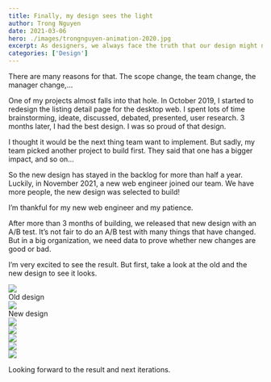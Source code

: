 ```yaml
---
title: Finally, my design sees the light
author: Trong Nguyen
date: 2021-03-06
hero: ./images/trongnguyen-animation-2020.jpg
excerpt: As designers, we always face the truth that our design might never see the light. Even the time we spent on that design is huge.
categories: ['Design']
---
```


There are many reasons for that. The scope change, the team change, the manager change,…

One of my projects almost falls into that hole. In October 2019, I started to redesign the listing detail page for the desktop web. I spent lots of time brainstorming, ideate, discussed, debated, presented, user research. 3 months later, I had the best design. I was so proud of that design.

I thought it would be the next thing team want to implement. But sadly, my team picked another project to build first. They said that one has a bigger impact, and so on…

So the new design has stayed in the backlog for more than half a year. Luckily, in November 2021, a new web engineer joined our team. We have more people, the new design was selected to build!

I’m thankful for my new web engineer and my patience.

After more than 3 months of building, we released that new design with an A/B test. It’s not fair to do an A/B test with many things that have changed. But in a big organization, we need data to prove whether new changes are good or bad.

I’m very excited to see the result. But first, take a look at the old and the new design to see it looks.

<div class="Grid Col2 Medium">
  <div>
    <img src="./images/listing-detail-old.png" />
    <figcaption>Old design</figcaption>
  </div>
  <div>
    <img src="./images/listing-detail-new.png" />
    <figcaption>New design</figcaption>
  </div>
</div>

<div class="Image__Medium">
  <img src="./images/listing-detail-3.png" />
</div>

<div class="Image__Medium">
  <img src="./images/listing-detail-4.png" />
</div>

<div class="Image__Medium">
  <img src="./images/listing-detail-2.png" />
</div>

<div class="Image__Medium">
  <img src="./images/listing-detail-1.png" />
</div>

<div class="Image__Medium">
  <img src="./images/listing-detail-5.png" />
</div>


Looking forward to the result and next iterations.
